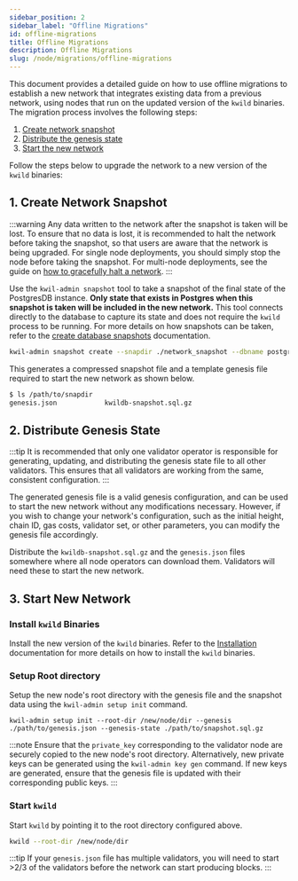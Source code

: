 ```yaml
---
sidebar_position: 2
sidebar_label: "Offline Migrations"
id: offline-migrations
title: Offline Migrations
description: Offline Migrations
slug: /node/migrations/offline-migrations
---
```


This document provides a detailed guide on how to use offline migrations to establish a new network that integrates existing data from a previous network, using nodes that run on the updated version of the `kwild` binaries. The migration process involves the following steps:

1. [Create network snapshot](#create-network-snapshot)
2. [Distribute the genesis state](#distribute-genesis-state)
3. [Start the new network](#start-new-network)

Follow the steps below to upgrade the network to a new version of the `kwild` binaries:

## 1. Create Network Snapshot

:::warning
Any data written to the network after the snapshot is taken will be lost. To ensure that no data is lost, it is recommended to halt the network before taking the snapshot,
so that users are aware that the network is being upgraded. For single node deployments, you should simply stop the node before taking the snapshot.
For multi-node deployments, see the guide on [how to gracefully halt a network](/docs/node/migrations/halting-a-network).
:::

Use the `kwil-admin snapshot` tool to take a snapshot of the final state of the PostgresDB instance. **Only state that exists in Postgres when this
snapshot is taken will be included in the new network.** This tool connects directly to the database to capture its state
and does not require the `kwild` process to be running. For more details on how snapshots can be taken, refer to the
[create database snapshots](/docs/ref/kwil-admin/snapshot/create) documentation.

```sh
kwil-admin snapshot create --snapdir ./network_snapshot --dbname postgres --host localhost --port 5432 --user kwild
```

This generates a compressed snapshot file and a template genesis file required to start the new network as shown below.

```sh
$ ls /path/to/snapdir
genesis.json            kwildb-snapshot.sql.gz
```

## 2. Distribute Genesis State

:::tip
It is recommended that only one validator operator is responsible for generating, updating, and distributing the genesis state file to all other validators.
This ensures that all validators are working from the same, consistent configuration.
:::

The generated genesis file is a valid genesis configuration, and can be used to start the new network without any modifications necessary. However, if you wish to change
your network's configuration, such as the initial height, chain ID, gas costs, validator set, or other parameters, you can modify the genesis file accordingly.



Distribute the `kwildb-snapshot.sql.gz` and the `genesis.json` files somewhere where all node operators can download them. Validators will need these to start the new network. 

## 3. Start New Network

### Install `kwild` Binaries

Install the new version of the `kwild` binaries. Refer to the [Installation](/docs/daemon/installation) documentation for more details on how to install the `kwild` binaries.

### Setup Root directory

Setup the new node's root directory with the genesis file and the snapshot data using the `kwil-admin setup init` command.

```
kwil-admin setup init --root-dir /new/node/dir --genesis ./path/to/genesis.json --genesis-state ./path/to/snapshot.sql.gz
```

:::note
Ensure that the `private_key` corresponding to the validator node are securely copied to the new node's root directory.
Alternatively, new private keys can be generated using the `kwil-admin key gen` command. If new keys are generated,
ensure that the genesis file is updated with their corresponding public keys.
:::

### Start `kwild`

Start `kwild` by pointing it to the root directory configured above.

```bash
kwild --root-dir /new/node/dir
```

:::tip
If your `genesis.json` file has multiple validators, you will need to start >2/3 of the validators before the network can start producing blocks.
:::